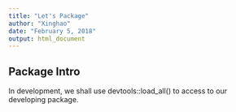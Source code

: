 ```yaml
---
title: "Let's Package"
author: "Xinghao"
date: "February 5, 2018"
output: html_document
---
```


## Package Intro

In development, we shall use devtools::load_all() to access to our developing
package.
